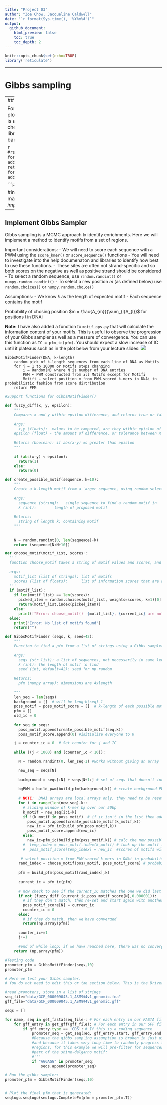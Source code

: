 ```yaml
---
title: "Project 03"
author: "Zoe Chow, Jacqueline Caldwell"
date: "`r format(Sys.time(), '%Y%m%d')`"
output:
  github_document:
    html_preview: false
    toc: true
    toc_depth: 2
---
```


```r
knitr::opts_chunk$set(echo=TRUE)
library('reticulate')
```

---

# Gibbs sampling

---
## Imports

For this project, it tasks you with creating a sequence logo to plot the motif sequences identified through your algorithm.
This is a very minor portion of the project and is best used for checking your work. That means that if you cannot get the library
that you are about to install to work, don't worry. At a bare minimum, you only need `numpy` to complete this project.

```r
#reticulate::conda_install(packages=c('pdf2svg',"seqlogo"), forge=TRUE, channel="bioconda",conda="auto", additional_install_args="--solver=libmamba")
reticulate::conda_install(packages=c("seqlogo"), forge=TRUE, channel="bioconda",conda="auto", additional_install_args="--solver=libmamba")
```


```python
import numpy as np
import random
import seqlogo

#import function for building sequence motif & idenfitying seqs matching to motif
from data_readers import *
from seq_ops import get_seq
from motif_ops import *
```

---
## Implement Gibbs Sampler


Gibbs sampling is a MCMC approach to identify enrichments. Here we will implement a method to identify motifs from a set of regions. 

Important considerations:
- We will need to score each sequence with a PWM using the `score_kmer()` or `score_sequence()` functions
    - You will need to investigate into the help documenation and libraries to identify how best to use these functions. 
- These sites are often not strand-specific and so both scores on the negative as well as positive strand should be considered
- To select a random sequence, use `random.randint()` or `numpy.random.randint()`
- To select a new position $m$ (as defined below) use `random.choices()` or `numpy.random.choice()`  

Assumptions: 
- We know $k$ as the length of expected motif
- Each sequence contains the motif


Probability of chosing position $m = \frac{A_{m}}{\sum_{l}A_{l}}$ for positions $l$ in DNAi


**Note:** I have also added a function to `motif_ops.py` that will calculate the information content of your motifs. This is useful to observe the progression of your Gibbs sampler as well as a measure of convergence. You can use this function as `IC = pfm_ic(pfm)`. You should expect a slow increase of IC until it plateaus such as in the plot below from your lecture slides:   ![]('figures/Gibbs_Sampling.png')


```
GibbsMotifFinder(DNA, k-length)
    random pick of k-length sequences from each line of DNA as Motifs
    for j ← 1 to 10000 or Motifs stops changing
        i ← Random(N) where N is number of DNA entries
        PWM ← PWM constructed from all Motifs except for Motifi
        Motifi ← select position m from PWM-scored k-mers in DNAi in probabilistic fashion from score distribution
    return PFM
```

```python
#Support functions for GibbsMotifFinder()

def fuzzy_diff(x, y, epsilon):
    """
    Compares x and y within epsilon difference, and returns true or false
  
    Args:
      x,y (floats):  values to be compared, are they within epislon of each other if so function returns TRUE, otherwise, returns FALSE
    epsilon (float) - the amount of difference, or tolerance between X & Y that we will allow
    
    Returns (boolean): if abs(x-y) os greater than epislon
    """
    
    if (abs(x-y) < epsilon):
      return(1)
    else:
      return(0)
```


```python
def create_possible_motif(sequence, k=10):
    """
    Create a k-length motif from a larger sequence, using random selection
      
    Args:
      sequence (string):   single sequence to find a random motif in
      k (int):        length of proposed motif
        
    Returns:
      string of length k: containing motif 
    """
          
          
    N = random.randint(0, len(sequence)-k)
    return (sequence[N:N+10])

```


```python
def choose_motif(motif_list, scores):
  '''
  function choose_motif takes a string of motif values and scores, and selects one in the list randomly, returning the index into the array given.  Scores should come from the calculations on the motif_list, so they need to be of the same length
  
  args:
    motif_list (list of strings): list of motifs 
    scores (list of floats):      list of information scores that are associated directly with the motifs in the prior array.
  '''
  if (motif_list):
    if len(motif_list) == len(scores):
      picked_item = random.choices(motif_list, weights=scores, k=1)[0]  
      return(motif_list.index(picked_item))
    else:
      print(f"Error: choose_motif(): {motif_list}, {current_ic} are not the same length")
  else:
    print("Error: No list of motifs found")
    return("")
```


```python
def GibbsMotifFinder (seqs, k, seed=42):
    """
    Function to find a pfm from a list of strings using a Gibbs sampler
  
    Args: 
      seqs (str list): a list of sequences, not necessarily in same lengths
      k (int): the length of motif to find
      seed (int, default=42): seed for np.random
    
    Returns:
      pfm (numpy array): dimensions are 4xlength
      
    """
    len_seq = len(seqs)
    background = []  # will be length(seq)-1
    poss_motif = poss_motif_score = []  # k-length of each possible motif
    pfm = []
    old_ic = 0
      
    for seq in seqs:
      poss_motif.append(create_possible_motif(seq,k))
      poss_motif_score.append(0) #initialize everyone to 0
    
    j = counter_ic = 0  # Set counter for j and IC
    
    while ((j < 1000) and (counter_ic < 10)): 

      N = random.randint(0, len_seq-1) #works without giving an array

      new_seq = seqs[N]
      
      background = seqs[:N] + seqs[N+1:] # set of seqs that doesn't include new_seq
      
      bgPWM = build_pwm(build_pfm(background,k)) # create background PWM
      
      # NOTE:  DNAi arrays are local arrays only, they need to be reset each time you go through the big loop
      for i in range(len(new_seq)-k):  
        # sliding window of k-mer bp over our 50bp
        k_motif = new_seq[i:i+k]        
        if !(k_motif in poss_motif): # if it isn't in the list then add it, and add a new item to score as well
          poss_motif.append(create_possible_motif(k_motif,k))
          new_ic = pfm_ic(build_pfm(poss_motif,k))
          poss_motif_score.append(new_ic)
        else:
          new_ic=pfm_ic(build_pfm(poss_motif,k)) # calc the new possible IC
        #  temp_index = poss_motif.index(k_motif) # look up the motif in the big list
        #  poss_motif_score[temp_index] = new_ic  #scores of motifs will match DNA(i) list/array
        
       # select position m from PWM-scored k-mers in DNAi in probabilistic fashion from score distribution
      rand_index = choose_motif(poss_motif, poss_motif_score) # probabilistic motif selection
      
      pfm = build_pfm(poss_motif[rand_index],k)
      
      current_ic = pfm_ic(pfm)
            
      # now check to see if the current_IC matches the one we did last time through the loop
      if not (fuzzy_diff (current_ic,poss_motif_score[N],0.000001)):
        # if they don't match, then re-set and start again with another motif
        poss_motif_score[N] = current_ic
        counter_ic = 0
      else:
        # if they do match, then we have converged
        return(np.array(pfm))
                
      counter_ic+=1
      j+=1
     
      #end of while loop; if we have reached here, there was no convergence return the last motif checked
    return (np.array(pfm))

#Testing code
promoter_pfm = GibbsMotifFinder(seqs,10)
promoter_pfm

```




```python
# Here we test your Gibbs sampler.
# You do not need to edit this or the section below. This is the Driver program

#read promoters, store in a list of strings
seq_file="data/GCF_000009045.1_ASM904v1_genomic.fna"
gff_file="data/GCF_000009045.1_ASM904v1_genomic.gff"

seqs = []

for name, seq in get_fasta(seq_file): # For each entry in our FASTA file
    for gff_entry in get_gff(gff_file): # For each entry in our GFF file
        if gff_entry.type == 'CDS': # If this is a coding sequence
            promoter_seq = get_seq(seq, gff_entry.start, gff_entry.end, gff_entry.strand, 50) # Extract 50 bp as a promoter             #'''
            #Because the gibbs sampling assumption is broken in just using promoters,
            #and because it takes very long time to randomly progress through so many
            #regions, for this example we will pre-filter for sequences that all contain
            #part of the shine-dalgarno motif:
            #'''
            if "AGGAGG" in promoter_seq:
                seqs.append(promoter_seq)
```


```python
# Run the gibbs sampler:
promoter_pfm = GibbsMotifFinder(seqs,10)


# Plot the final pfm that is generated: 
seqlogo.seqlogo(seqlogo.CompletePm(pfm = promoter_pfm.T))
```
